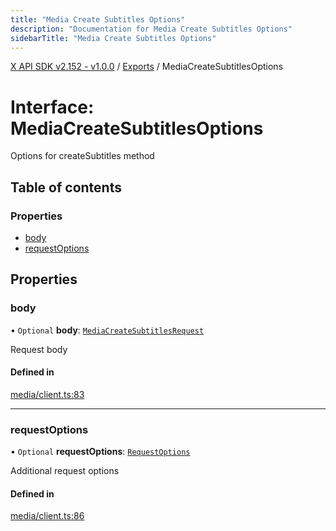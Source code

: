 ```yaml
---
title: "Media Create Subtitles Options"
description: "Documentation for Media Create Subtitles Options"
sidebarTitle: "Media Create Subtitles Options"
---
```


[X API SDK v2.152 - v1.0.0](../README.md) / [Exports](../modules.md) / MediaCreateSubtitlesOptions

# Interface: MediaCreateSubtitlesOptions

Options for createSubtitles method

## Table of contents

### Properties

- [body](MediaCreateSubtitlesOptions.md#body)
- [requestOptions](MediaCreateSubtitlesOptions.md#requestoptions)

## Properties

### body

• `Optional` **body**: [`MediaCreateSubtitlesRequest`](MediaCreateSubtitlesRequest.md)

Request body

#### Defined in

[media/client.ts:83](https://github.com/xdevplatform/xdk/blob/ad4172ef5f68f089e0f077a190b271016dd35bf7/xdk/typescript/src/media/client.ts#L83)

___

### requestOptions

• `Optional` **requestOptions**: [`RequestOptions`](RequestOptions.md)

Additional request options

#### Defined in

[media/client.ts:86](https://github.com/xdevplatform/xdk/blob/ad4172ef5f68f089e0f077a190b271016dd35bf7/xdk/typescript/src/media/client.ts#L86)
